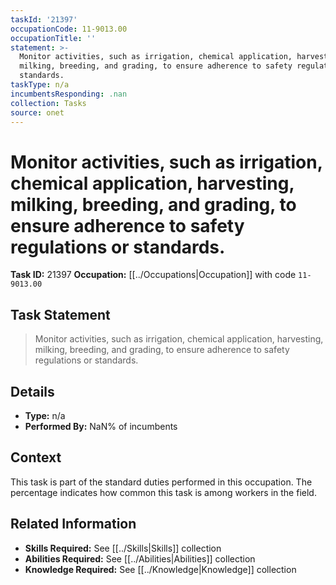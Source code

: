 ```yaml
---
taskId: '21397'
occupationCode: 11-9013.00
occupationTitle: ''
statement: >-
  Monitor activities, such as irrigation, chemical application, harvesting,
  milking, breeding, and grading, to ensure adherence to safety regulations or
  standards.
taskType: n/a
incumbentsResponding: .nan
collection: Tasks
source: onet
---
```

# Monitor activities, such as irrigation, chemical application, harvesting, milking, breeding, and grading, to ensure adherence to safety regulations or standards.

**Task ID:** 21397
**Occupation:** [[../Occupations|Occupation]] with code `11-9013.00`

## Task Statement

> Monitor activities, such as irrigation, chemical application, harvesting, milking, breeding, and grading, to ensure adherence to safety regulations or standards.

## Details

- **Type:** n/a
- **Performed By:** NaN% of incumbents

## Context

This task is part of the standard duties performed in this occupation. The percentage indicates how common this task is among workers in the field.

## Related Information

- **Skills Required:** See [[../Skills|Skills]] collection
- **Abilities Required:** See [[../Abilities|Abilities]] collection
- **Knowledge Required:** See [[../Knowledge|Knowledge]] collection

